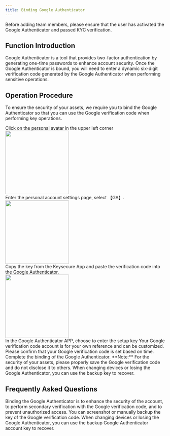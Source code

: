 ```yaml
---
title: Binding Google Authenticator
---
```


<Tip>
Before adding team members, please ensure that the user has activated the Google Authenticator and passed KYC verification.
</Tip>

##  Function Introduction

Google Authenticator is a tool that provides two-factor authentication by generating one-time passwords to enhance account security. Once the Google Authenticator is bound, you will need to enter a dynamic six-digit verification code generated by the Google Authenticator when performing sensitive operations.


##  Operation Procedure

To ensure the security of your assets, we require you to bind the Google Authenticator so that you can use the Google verification code when performing key operations.

<Steps>

<Step title="Enter Personal Account Settings">
   Click on the personal avatar in the upper left corner
      <div className="w-full flex items-center justify-center">
    <img src="/images/custody-guide/personalen.png" width="200"/>
</div>
</Step>
<Step title="Select GA Settings">
    Enter the personal account settings page, select 【GA】.
  <div className="w-full flex items-center justify-center">
    <img src="/images/custody-guide/sercuity.png" width="200"/>
</div> 
</Step>
<Step title="Bind Google Verification Page">
    Copy the key from the Keysecure App and paste the verification code into the Google Authenticator.
<div className="w-full flex items-center justify-center">
    <img src="/images/quickstart/2fa.png" width="200"/>
</div>

</Step>
<Step title="Open Google Authenticator APP">
    In the Google Authenticator APP, choose to enter the setup key
</Step>

<Step title="Complete Binding">
    Your Google verification code account is for your own reference and can be customized. 
    Please confirm that your Google verification code is set based on time.
    Complete the binding of the Google Authenticator.
</Step>
</Steps>

<warning>
**Note:** For the security of your assets, please properly save the Google verification code and do not disclose it to others. When changing devices or losing the Google Authenticator, you can use the backup key to recover.
</warning>

##  Frequently Asked Questions

<Accordion title="Why Do I Need to Bind Google Authenticator?">
Binding the Google Authenticator is to enhance the security of the account, to perform secondary verification with the Google verification code, and to prevent unauthorized access.
</Accordion>

<Accordion title="How to Backup Google Verification Code?">
You can screenshot or manually backup the key of the Google verification code. When changing devices or losing the Google Authenticator, you can use the backup Google Authenticator account key to recover.
</Accordion>
